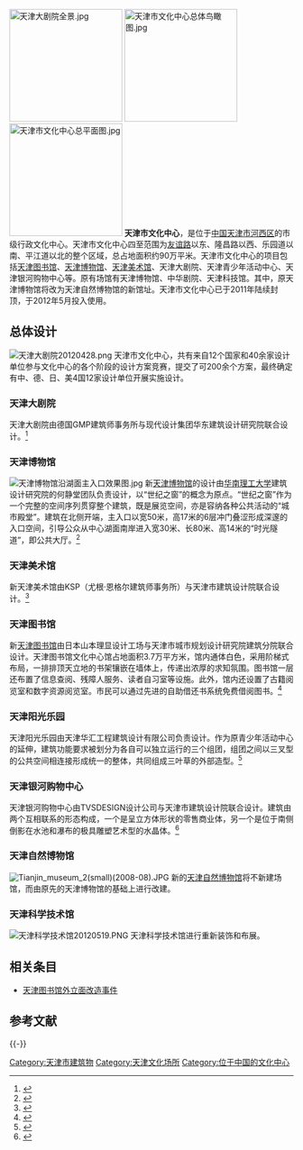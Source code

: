 [[File:天津大剧院全景.jpg|200px]]
[[File:天津市文化中心总体鸟瞰图.jpg|200px]]
[[File:天津市文化中心总平面图.jpg|200px]]
'''天津市文化中心'''，是位于[[中国|中国]][[天津市|天津市]][[河西区_(天津市)|河西区]]的市级行政文化中心。天津市文化中心四至范围为[[友谊路_(天津)|友谊路]]以东、隆昌路以西、乐园道以南、平江道以北的整个区域，总占地面积约90万平米。天津市文化中心的项目包括[[天津图书馆|天津图书馆]]、[[天津博物馆|天津博物馆]]、[[天津美术馆|天津美术馆]]、天津大剧院、天津青少年活动中心、天津银河购物中心等。原有场馆有天津博物馆、中华剧院、天津科技馆。其中，原天津博物馆将改为天津自然博物馆的新馆址。天津市文化中心已于2011年陆续封顶，于2012年5月投入使用。

== 总体设计 ==
[[File:天津大剧院20120428.png|thumb]]
天津市文化中心，共有来自12个国家和40余家设计单位参与文化中心的各个阶段的设计方案竞赛，提交了可200余个方案，最终确定有中、德、日、美4国12家设计单位开展实施设计。

=== 天津大剧院 ===
天津大剧院由德国GMP建筑师事务所与现代设计集团华东建筑设计研究院联合设计。<ref>{{cite journal | title=天津大剧院设计 | author=冯.格康玛格及合伙人建筑师事务所 | journal=建筑学报 | year=2010 | volume=(04)}}</ref>

=== 天津博物馆 ===
[[File:天津博物馆沿湖面主入口效果图.jpg|thumb]]
新[[天津博物馆|天津博物馆]]的设计由[[华南理工大学|华南理工大学]]建筑设计研究院的何静堂团队负责设计，以“世纪之窗”的概念为原点。“世纪之窗”作为一个完整的空间序列贯穿整个建筑，既是展览空间，亦是容纳各种公共活动的“城市殿堂”。建筑在北侧开端，主入口以宽50米，高17米的6层冲门叠涩形成深邃的入口空间，引导公众从中心湖面南岸进入宽30米、长80米、高14米的“时光隧道”，即公共大厅。<ref>{{cite journal | title=构筑"世纪之窗"--天津博物馆设计 | author=何镜堂;郭卫宏;吴中平 | journal=建筑学报 | year=2010 | volume=(04)}}</ref>

=== 天津美术馆 ===
新天津美术馆由KSP（尤根·恩格尔建筑师事务所）与天津市建筑设计院联合设计。<ref>{{cite journal | title=天津美术馆设计 | author=德国KSP尤根·恩格尔建筑师事务所 | journal=建筑学报 | year=2010 | volume=(04)}}</ref>

=== 天津图书馆 ===
新[[天津图书馆|天津图书馆]]由日本山本理显设计工场与天津市城市规划设计研究院建筑分院联合设计。天津图书馆文化中心馆占地面积3.7万平方米，馆内通体白色，采用阶梯式布局，一排排顶天立地的书架镶嵌在墙体上，传递出浓厚的求知氛围。图书馆一层还布置了信息查阅、残障人服务、读者自习室等设施。此外，馆内还设置了古籍阅览室和数字资源阅览室。市民可以通过先进的自助借还书系统免费借阅图书。<ref>{{cite journal | title=天津图书馆设计 | author=山本理显;土歧晃司 | journal=建筑学报 | year=2010 | volume=(04)}}</ref>

=== 天津阳光乐园 ===
天津阳光乐园由天津华汇工程建筑设计有限公司负责设计。作为原青少年活动中心的延伸，建筑功能要求被划分为各自可以独立运行的三个组团，组团之间以三叉型的公共空间相连接形成统一的整体，共同组成三叶草的外部造型。<ref>{{cite journal | title=青少年素质教育基地--天津阳光乐园设计  | author=周恺;蔡勇 | journal=建筑学报 | year=2010 | volume=(04)}}</ref>

=== 天津银河购物中心 ===
天津银河购物中心由TVSDESIGN设计公司与天津市建筑设计院联合设计。建筑由两个互相联系的形态构成，一个是呈立方体形状的零售商业体，另一个是位于南侧倒影在水池和瀑布的极具雕塑艺术型的水晶体。<ref>{{cite journal | title=天津银河购物中心设计  | author=Carterl W M;Fan J;朱铁麟 | journal=建筑学报 | year=2010 | volume=(04)}}</ref>

=== 天津自然博物馆 ===
[[File:Tianjin_museum_2(small)(2008-08).JPG|thumb]]
新的[[天津自然博物馆|天津自然博物馆]]将不新建场馆，而由原先的天津博物馆的基础上进行改建。

=== 天津科学技术馆 ===
[[File:天津科学技术馆20120519.PNG|thumb]]
天津科学技术馆进行重新装饰和布展。

== 相关条目 ==
*[[天津图书馆外立面改造事件|天津图书馆外立面改造事件]]

== 参考文献 ==
{{Reflist}}

{{-}}
{{天津市文化中心}}

[[Category:天津市建筑物|Category:天津市建筑物]]
[[Category:天津文化场所|Category:天津文化场所]]
[[Category:位于中国的文化中心|Category:位于中国的文化中心]]